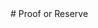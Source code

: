 
<BaseLayout PageID="project">
  <BaseCard title="Project">
    # Proof or Reserve
    <EnvelopeCard
      title="Tinatic"
      image="https://frosti.saroprock.com/view.png"
      desc="一个干净、优美、快速的博客模板！"
      url="por/titanic"
      pubDate="Mar 17 2024"
      badge="NEW"
      target="_self"
    />
  </BaseCard>

  <BaseCard title="Project">
    <EnvelopeCard
      title="Bad Boys"
      image="https://frosti.saroprock.com/view.png"
      desc="一个干净、优美、快速的博客模板！"
      url="por/badboys"
      pubDate="Mar 17 2024"
      badge="NEW"
      target="_self"
    />
  </BaseCard>
</BaseLayout>

